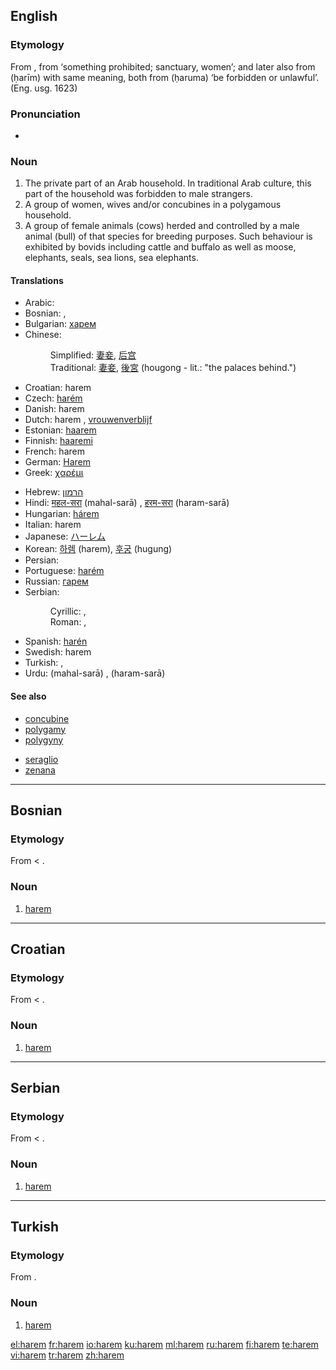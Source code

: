 ==English==
{{wikipedia}}

===Etymology===
From {{Turk.}} {{term|harem|lang=tr}}, from {{Ar.}} {{term|حرم|lang=ar|sc=Arab|tr=ḥaram}} ‘something prohibited; sanctuary, women’; and later also from {{Arab|[[حريم]]}} (ḥarīm) with same meaning, both from {{Arab|[[حرم]]}} (ḥaruma) ‘be forbidden or unlawful’.  (Eng. usg. 1623)

===Pronunciation===
* {{audio|en-us-harem.ogg|Audio (US)}}

===Noun===
{{en-noun}}

# The private part of an Arab household. In traditional Arab culture, this part of the household was forbidden to male strangers.
# A group of women, wives and/or concubines in a polygamous household.
# A group of female animals (cows) herded and controlled by a male animal (bull) of that species for breeding purposes. Such behaviour is exhibited by bovids including cattle and buffalo as well as moose, elephants, seals, sea lions, sea elephants.

====Translations====
{{rfc-trans}}
{{top}}
* Arabic: {{Arab|[[حريم]]}}
* Bosnian: {{t-|bs|harem|m}}, {{t-|bs|haremluk|m}}
* Bulgarian: [[харем#Bulgarian|харем]] {{m}}
* Chinese:
*: Simplified: [[妻妾]], [[后宫]]
*: Traditional: [[妻妾]], [[後宮]] (hougong - lit.: "the palaces behind.")
* Croatian: harem {{m}}
* Czech: [[harém]] {{m}}
* Danish: harem
* Dutch: harem {{m}}, [[vrouwenverblijf]]
* Estonian: [[haarem]]
* Finnish: [[haaremi]]
* French: harem {{m}}
* German: [[Harem]] {{m}}
* Greek: [[χαρέμι]]
{{mid}}
* Hebrew: [[הרמון]]
* Hindi: [[महल-सरा]] (mahal-sarā) {{f}}, [[हरम-सरा]] (haram-sarā) {{f}}
* Hungarian: [[hárem]]
* Italian: harem
* Japanese: [[ハーレム]]
* Korean: [[하렘]] (harem), [[후궁]] (hugung)
* Persian: {{fa-Arab|[[حریم]]}}
* Portuguese: [[harém]] {{m}}
* Russian: [[гарем]] {{m}}
* Serbian:
*: Cyrillic: {{t-|sr|харем|m}}, {{t-|sr|харемлук|m}}
*: Roman: {{t-|sr|harem|m}}, {{t-|sr|haremluk|m}}
* Spanish: [[harén]]
* Swedish: harem {{n}}
* Turkish: {{t|tr|harem}}, {{t|tr|haremlik}}
* Urdu: {{ur-Arab|[[محل سرا]]}} (mahal-sarā) {{f}}, {{ur-Arab|[[حرم سرا]]}} (haram-sarā) {{f}}
{{bottom}}

====See also====
{{top2}}
* [[concubine]]
* [[polygamy]]
* [[polygyny]]
{{mid2}}
* [[seraglio]]
* [[zenana]]
{{bottom}}

----

==Bosnian==

===Etymology===
From {{Turk.|bs}} {{term|harem|lang=tr}} < {{Ar.|bs}} {{term|حرم|lang=ar|sc=Arab|tr=ḥaram}}.

===Noun===
{{bs-noun|g=m|haremi}}

# [[#English|harem]]

----

==Croatian==

===Etymology===
From {{Turk.|hr}} {{term|harem|lang=tr}} < {{Ar.|hr}} {{term|حرم|lang=ar|sc=Arab|tr=ḥaram}}.

===Noun===
{{hr-noun|m}}

# [[#English|harem]]

----

==Serbian==

===Etymology===
From {{Turk.|sr}} {{term|harem|lang=tr}} < {{Ar.|sr}} {{term|حرم|lang=ar|sc=Arab|tr=ḥaram}}.

===Noun===
{{sr-noun|g=m|pl=haremi|cyr=харем}}

# [[#English|harem]]

----

==Turkish==

===Etymology===
From {{Ar.|tr}} {{term|حرم|lang=ar|sc=Arab|tr=ḥaram}}.

===Noun===
{{infl|tr|noun}}

# [[#English|harem]]

[[el:harem]]
[[fr:harem]]
[[io:harem]]
[[ku:harem]]
[[ml:harem]]
[[ru:harem]]
[[fi:harem]]
[[te:harem]]
[[vi:harem]]
[[tr:harem]]
[[zh:harem]]
